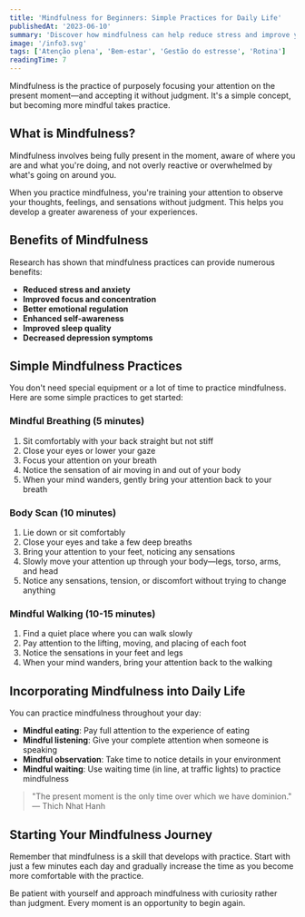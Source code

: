 ```yaml
---
title: 'Mindfulness for Beginners: Simple Practices for Daily Life'
publishedAt: '2023-06-10'
summary: 'Discover how mindfulness can help reduce stress and improve your mental well-being with these simple practices you can incorporate into your daily routine.'
image: '/info3.svg'
tags: ['Atenção plena', 'Bem-estar', 'Gestão do estresse', 'Rotina']
readingTime: 7
---
```


Mindfulness is the practice of purposely focusing your attention on the present moment—and accepting it without judgment. It's a simple concept, but becoming more mindful takes practice.

## What is Mindfulness?

Mindfulness involves being fully present in the moment, aware of where you are and what you're doing, and not overly reactive or overwhelmed by what's going on around you.

When you practice mindfulness, you're training your attention to observe your thoughts, feelings, and sensations without judgment. This helps you develop a greater awareness of your experiences.

## Benefits of Mindfulness

Research has shown that mindfulness practices can provide numerous benefits:

- **Reduced stress and anxiety**
- **Improved focus and concentration**
- **Better emotional regulation**
- **Enhanced self-awareness**
- **Improved sleep quality**
- **Decreased depression symptoms**

## Simple Mindfulness Practices

You don't need special equipment or a lot of time to practice mindfulness. Here are some simple practices to get started:

### Mindful Breathing (5 minutes)

1. Sit comfortably with your back straight but not stiff
2. Close your eyes or lower your gaze
3. Focus your attention on your breath
4. Notice the sensation of air moving in and out of your body
5. When your mind wanders, gently bring your attention back to your breath

### Body Scan (10 minutes)

1. Lie down or sit comfortably
2. Close your eyes and take a few deep breaths
3. Bring your attention to your feet, noticing any sensations
4. Slowly move your attention up through your body—legs, torso, arms, and head
5. Notice any sensations, tension, or discomfort without trying to change anything

### Mindful Walking (10-15 minutes)

1. Find a quiet place where you can walk slowly
2. Pay attention to the lifting, moving, and placing of each foot
3. Notice the sensations in your feet and legs
4. When your mind wanders, bring your attention back to the walking

## Incorporating Mindfulness into Daily Life

You can practice mindfulness throughout your day:

- **Mindful eating**: Pay full attention to the experience of eating
- **Mindful listening**: Give your complete attention when someone is speaking
- **Mindful observation**: Take time to notice details in your environment
- **Mindful waiting**: Use waiting time (in line, at traffic lights) to practice mindfulness

> "The present moment is the only time over which we have dominion." — Thich Nhat Hanh

## Starting Your Mindfulness Journey

Remember that mindfulness is a skill that develops with practice. Start with just a few minutes each day and gradually increase the time as you become more comfortable with the practice.

Be patient with yourself and approach mindfulness with curiosity rather than judgment. Every moment is an opportunity to begin again.
